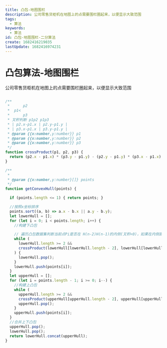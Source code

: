 ```yaml
---
title: 凸包-地图围栏
description: 公司零售货柜机在地图上的点需要围栏圈起来，以便显示大致范围
tags:
  - 算法
keywords:
  - 算法
id: 凸包-地图围栏-二分算法
create: 1682416219035
lastUpdate: 1682416974231
---
```

# 凸包算法-地图围栏

公司零售货柜机在地图上的点需要围栏圈起来，以便显示大致范围

```js

/**
 *      p2
 *  p1<
 *      p3
 * 叉积判断 p1p2 p1p3
 * | p2.x-p1.x | p2.y-p1.y |
 * | p3.x-p1.x | p3.y-p1.y |
 * @param {{x:number,y:number}} p1 
 * @param {{x:number,y:number}} p2 
 * @param {{x:number,y:number}} p3 
 */
function crossProduct(p1, p2, p3) {
  return (p2.x - p1.x) * (p3.y - p1.y) - (p2.y - p1.y) * (p3.x - p1.x);
}

/**
 * 
 * @param {{x:number,y:number}[]} points 
 */
function getConvexHull(points) {

  if (points.length <= 1) { return points; }

  //按照x坐标排序 
  points.sort((a, b) => a.x - b.x || a.y - b.y);
  let lowerHull = [];
  for (let i = 0; i < points.length; i++) {
    //构建下凸包

    // 遍历凸包数据集判断当前点Pi是否在 H(n-2)H(n-1)的内侧(叉积<0)，如果在内侧就移除H(n-1) 
    while (
      lowerHull.length >= 2 && 
      crossProduct(lowerHull[lowerHull.length - 2], lowerHull[lowerHull.length - 1], points[i]) <= 0
    ) {
      lowerHull.pop();
    }
    lowerHull.push(points[i]);
  }
  let upperHull = [];
  for (let i = points.length - 1; i >= 0; i--) {
    //构建上凸包
    while (
      upperHull.length >= 2 && 
      crossProduct(upperHull[upperHull.length - 2], upperHull[upperHull.length - 1], points[i]) <= 0) {
      upperHull.pop();
    }
    upperHull.push(points[i]);
  }
  //合并上下凸包 
  upperHull.pop();
  lowerHull.pop();
  return lowerHull.concat(upperHull);
}
```
